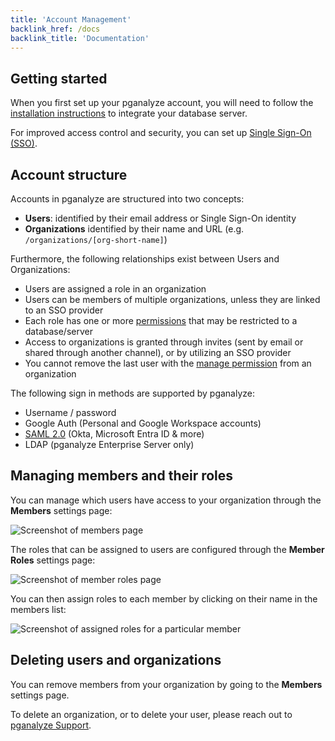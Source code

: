 ```yaml
---
title: 'Account Management'
backlink_href: /docs
backlink_title: 'Documentation'
---
```


## Getting started

When you first set up your pganalyze account, you will need to follow the [installation instructions](/docs/install) to integrate your database server.

For improved access control and security, you can set up [Single Sign-On (SSO)](/docs/accounts/sso).

## Account structure

Accounts in pganalyze are structured into two concepts:

* **Users**: identified by their email address or Single Sign-On identity
* **Organizations** identified by their name and URL (e.g. `/organizations/[org-short-name]`)

Furthermore, the following relationships exist between Users and Organizations:

* Users are assigned a role in an organization
* Users can be members of multiple organizations, unless they are linked to an SSO provider
* Each role has one or more [permissions](/docs/accounts/permissions) that may be restricted to a database/server
* Access to organizations is granted through invites (sent by email or shared through another channel), or by utilizing an SSO provider
* You cannot remove the last user with the [manage permission](/docs/accounts/permissions) from an organization

The following sign in methods are supported by pganalyze:

* Username / password
* Google Auth (Personal and Google Workspace accounts)
* [SAML 2.0](/docs/accounts/sso) (Okta, Microsoft Entra ID & more)
* LDAP (pganalyze Enterprise Server only)

## Managing members and their roles

You can manage which users have access to your organization through the **Members** settings page:

![Screenshot of members page](members_settings_page.png)

The roles that can be assigned to users are configured through the **Member Roles** settings page:

![Screenshot of member roles page](member_roles_settings_page.png)

You can then assign roles to each member by clicking on their name in the members list:

![Screenshot of assigned roles for a particular member](member_assigned_roles.png)

## Deleting users and organizations

You can remove members from your organization by going to the **Members** settings page.

To delete an organization, or to delete your user, please reach out to [pganalyze Support](mailto:support@pganalyze.com).
